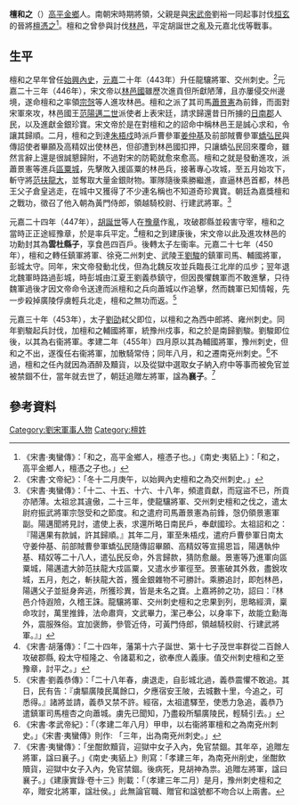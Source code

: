 '''檀和之'''（{{bd|？||？|catIdx=T}}）[[高平郡|高平]][[金鄉縣|金鄉]]人。南朝宋時期將領，父親是與[[宋武帝|宋武帝]]劉裕一同起事討伐[[桓玄|桓玄]]的晉將[[檀憑之|檀憑之]]<ref>《宋書·夷蠻傳》：「和之，高平金鄉人，檀憑子也。」《南史·夷貊上》：「和之，高平金鄉人，檀憑之子也。」</ref>。檀和之曾參與討伐[[林邑|林邑]]，平定胡誕世之亂及元嘉北伐等戰事。

== 生平 ==
檀和之早年曾任[[始興郡_(中國)|始興]][[內史|內史]]，[[元嘉_(劉宋)|元嘉]]二十年（443年）升任龍驤將軍、交州刺史。<ref>《宋書·文帝紀》：「冬十二月庚午，以始興內史檀和之為交州刺史。」</ref>元嘉二十三年（446年），宋文帝以[[林邑國|林邑國]]雖歷次進貢但所獻陋薄，且亦屢侵交州邊境，遂命檀和之率領[[宗愨|宗愨]]等人進攻林邑。檀和之派了其司馬[[蕭景憲|蕭景憲]]為前鋒，而面對宋軍來攻，林邑國王[[范陽邁二世|范陽邁二世]]派使者上表宋廷，請求歸還昔日所擄的[[日南郡|日南郡]]人民，以及進獻金銀珍寶。宋文帝於是在對檀和之的詔命中稱林邑王是誠心求和，令讓其歸順。二月，檀和之到達[[朱梧戍|朱梧戍]]時派戶曹參軍[[姜仲基|姜仲基]]及前部賊曹參軍[[蟜弘民|蟜弘民]]與傳詔使者畢願及高精奴出使林邑，但卻遭到林邑國扣押，只讓蟜弘民回來覆命，雖然言辭上還是很誠懇歸附，不過對宋的防範就愈來愈高。檀和之就是發動進攻，派蕭景憲等進兵[[區粟城|區粟城]]，先擊敗入援區粟的林邑兵，接著專心攻城，至五月始攻下，斬守將[[范扶龍大|范扶龍大]]，並奪取大量金銀財物。軍隊隨後乘勝繼進，直逼林邑首都，林邑王父子倉皇逃走，在城中又獲得了不少連名稱也不知道奇珍異寶。朝廷為嘉獎檀和之戰功，徵召了他入朝為黃門侍郎，領越騎校尉、行建武將軍。<ref>《宋書·夷蠻傳》：「十二、十五、十六、十八年，頻遣貢獻，而寇盜不已，所貢亦陋薄。太祖忿其違傲，二十三年，使龍驤將軍、交州刺史檀和之伐之，遣太尉府振武將軍宗愨受和之節度。和之遣府司馬蕭景憲為前鋒，愨仍領景憲軍副。陽邁聞將見討，遣使上表，求還所略日南民戶，奉獻國珍。太祖詔和之：『陽邁果有款誠，許其歸順。』其年二月，軍至朱梧戍，遣府戶曹參軍日南太守姜仲基、前部賊曹參軍蟜弘民隨傳詔畢願、高精奴等宣揚恩旨，陽邁執仲基、精奴等二十八人，遣弘民反命，外言歸款，猜防愈嚴。景憲等乃進軍向區粟城，陽邁遣大帥范扶龍大戍區粟，又遣水步軍徑至。景憲破其外救，盡銳攻城，五月，剋之，斬扶龍大首，獲金銀雜物不可勝計。乘勝追討，即剋林邑，陽邁父子並挺身奔逃，所獲珍異，皆是未名之寶。上嘉將帥之功，詔曰：『林邑介恃遐險，久稽王誅。龍驤將軍、交州刺史檀和之忠果到列，思略經濟，稟命攻討，萬里推鋒，法命肅齊，文武畢力，潔己奉公，以身率下，故能立勳海外，震服殊俗。宜加褒飾，參管近侍，可黃門侍郎，領越騎校尉、行建武將軍。』」</ref>

元嘉二十四年（447年），[[胡誕世|胡誕世]]等人在[[豫章|豫章]]作亂，攻破郡縣並殺害守宰，檀和之當時正正途經豫章，於是率兵平定。<ref>《宋書·胡藩傳》：「二十四年，藩第十六子誕世、第十七子茂世率群從二百餘人攻破郡縣, 殺太守桓隆之、令諸葛和之，欲奉庶人義康。值交州刺史檀和之至豫章，討平之。」</ref>檀和之到建康後，宋文帝以此及進攻林邑的功勳封其為'''雲杜縣子'''，享食邑四百戶。後轉太子左衞率。元嘉二十七年（450年），檀和之轉任鎮軍將軍、徐兗二州刺史、武陵王[[劉駿|劉駿]]的鎮軍司馬、輔國將軍，彭城太守。同年，宋文帝發動北伐，但為北魏反攻並兵臨長江北岸的瓜步；翌年退北魏軍時路過彭城，時彭城由江夏王劉義恭鎮守，但因畏懼魏軍而不敢進擊，只待魏軍過後才因文帝命令送達而派檀和之兵向蕭城以作追擊，然而魏軍已知情報，先一步殺掉廣陵俘虜輕兵北走，檀和之無功而返。<ref>《宋書·劉義恭傳》：「二十八年春，虜退走，自彭城北過，義恭震懼不敢追。其日，民有告：『虜驅廣陵民萬餘口，夕應宿安王陂，去城數十里，今追之，可悉得。』諸將並請，義恭又禁不許。經宿，太祖遣驛至，使悉力急追，義恭乃遣鎮軍司馬檀杏之向蕭城。虜先已聞知，乃盡殺所驅廣陵民，輕騎引去。」</ref>

元嘉三十年（453年），太子[[劉劭_(劉宋)|劉劭]]弒父即位，以檀和之為西中郎將、雍州刺史。同年劉駿起兵討伐，加檀和之輔國將軍，統豫州戍事，和之於是南歸劉駿。劉駿即位後，以其為右衞將軍。孝建二年（455年）四月原以其為輔國將軍，豫州刺史，但和之不出，遂復任右衞將軍，加散騎常侍；同年八月，和之遷南兗州刺史。<ref>《宋書·孝武帝紀》：「（孝建二年八月）甲申，以右衞將軍檀和之為南兗州刺史。」《宋書·夷蠻傳》則作: 「三年，出為南兗州刺史。」</ref>不過，檀和之任內就因為酒醉及黷貨，以及從獄中選取女子納入府中等事而被免官並被禁錮不仕，當年就去世了，朝廷追贈左將軍，諡為'''襄子'''。<ref>《宋書·夷蠻傳》：「坐酣飲黷貨，迎獄中女子入內，免官禁錮。其年卒，追贈左將軍，諡曰襄子。」《南史·夷貊上》則寫：「孝建三年，為南兗州削史，坐酣飲贖貨，迎獄中女子入內，免官禁錮。後病死，見胡神為祟。追贈左將軍，諡曰襄子。」《建康實錄·卷十三》則載：「（孝建三年二月）是月，豫州刺史檀和之卒，贈安北將軍，諡壯侯。」此無論官職、贈官和諡號都不吻合以上兩書。</ref>

== 參考資料 ==
{{reflist}}

[[Category:劉宋軍事人物|Category:劉宋軍事人物]]
[[Category:檀姓|Category:檀姓]]